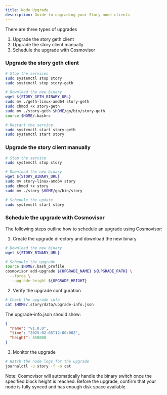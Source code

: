 ```yaml
---
title: Node Upgrade
description: Guide to upgrading your Story node clients
---
```

There are three types of upgrades

1. Upgrade the story geth client
2. Upgrade the story client manually
3. Schedule the upgrade with Cosmovisor

### Upgrade the story geth client

```bash
# Stop the services
sudo systemctl stop story
sudo systemctl stop story-geth

# Download the new binary
wget ${STORY_GETH_BINARY_URL}
sudo mv ./geth-linux-amd64 story-geth
sudo chmod +x story-geth
sudo mv ./story-geth $HOME/go/bin/story-geth
source $HOME/.bashrc

# Restart the service
sudo systemctl start story-geth
sudo systemctl start story
```

### Upgrade the story client manually

```bash
# Stop the service
sudo systemctl stop story

# Download the new binary
wget ${STORY_BINARY_URL}
sudo mv story-linux-amd64 story
sudo chmod +x story
sudo mv ./story $HOME/go/bin/story

# Schedule the update
sudo systemctl start story
```

### Schedule the upgrade with Cosmovisor

The following steps outline how to schedule an upgrade using Cosmovisor:

1. Create the upgrade directory and download the new binary

```bash
# Download the new binary
wget ${STORY_BINARY_URL}

# Schedule the upgrade
source $HOME/.bash_profile
cosmovisor add-upgrade ${UPGRADE_NAME} ${UPGRADE_PATH} \
  --force \
  --upgrade-height ${UPGRADE_HEIGHT}
```

2. Verify the upgrade configuration

```bash
# Check the upgrade info
cat $HOME/.story/data/upgrade-info.json
```

The upgrade-info.json should show:

```json
{
  "name": "v1.0.0",
  "time": "2025-02-05T12:00:00Z",
  "height": 858000
}
```

3. Monitor the upgrade

```bash
# Watch the node logs for the upgrade
journalctl -u story -f -o cat
```

Note: Cosmovisor will automatically handle the binary switch once the specified block height is reached. Before the upgrade, confirm that your node is fully synced and has enough disk space available.